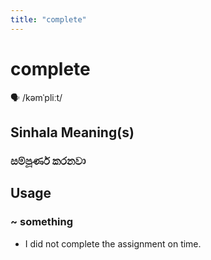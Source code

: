```yaml
---
title: "complete"
---
```


# complete

🗣️ /kəmˈpliːt/

## Sinhala Meaning(s)

### සම්පූර්ණ කරනවා

## Usage

### ~ something

- I did not complete the assignment on time.

